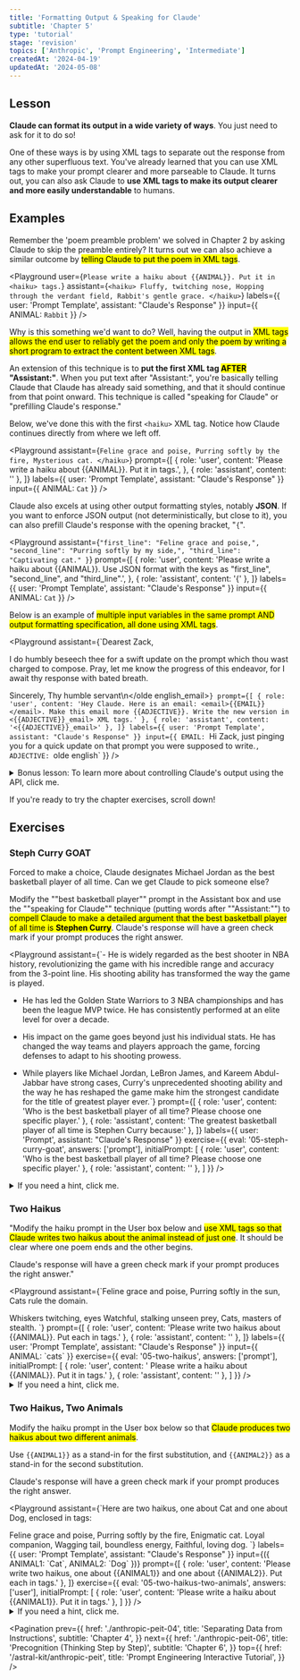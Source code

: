 ```yaml
---
title: 'Formatting Output & Speaking for Claude'
subtitle: 'Chapter 5'
type: 'tutorial'
stage: 'revision'
topics: ['Anthropic', 'Prompt Engineering', 'Intermediate']
createdAt: '2024-04-19'
updatedAt: '2024-05-08'
---
```


## Lesson

**Claude can format its output in a wide variety of ways**. You just need to ask for it to do so!

One of these ways is by using XML tags to separate out the response from any other superfluous text. You've already learned that you can use XML tags to make your prompt clearer and more parseable to Claude. It turns out, you can also ask Claude to **use XML tags to make its output clearer and more easily understandable** to humans.

## Examples

Remember the 'poem preamble problem' we solved in Chapter 2 by asking Claude to skip the preamble entirely? It turns out we can also achieve a similar outcome by <Mark>telling Claude to put the poem in XML tags</Mark>.

<Playground
  user={`Please write a haiku about {{ANIMAL}}. Put it in <haiku> tags.`}
  assistant={`<haiku>
Fluffy, twitching nose,
Hopping through the verdant field,
Rabbit's gentle grace.
</haiku>`}
  labels={{ user: 'Prompt Template', assistant: "Claude's Response" }}
  input={{ ANIMAL: `Rabbit` }}
/>

Why is this something we'd want to do? Well, having the output in <Mark>XML tags allows the end user to reliably get the poem and only the poem by writing a short program to extract the content between XML tags</Mark>.

An extension of this technique is to **put the first XML tag <Mark>AFTER</Mark> "Assistant:"**. When you put text after "Assistant:", you're basically telling Claude that Claude has already said something, and that it should continue from that point onward. This technique is called "speaking for Claude" or "prefilling Claude's response."

Below, we've done this with the first `<haiku>` XML tag. Notice how Claude continues directly from where we left off.

<Playground
  assistant={`Feline grace and poise,
Purring softly by the fire,
Mysterious cat.
</haiku>`}
  prompt={[
    {
      role: 'user',
      content: 'Please write a haiku about {{ANIMAL}}. Put it in <haiku> tags.',
    },
    { role: 'assistant', content: '<haiku>' },
  ]}
  labels={{ user: 'Prompt Template', assistant: "Claude's Response" }}
  input={{ ANIMAL: `Cat` }}
/>

Claude also excels at using other output formatting styles, notably **JSON**. If you want to enforce JSON output (not deterministically, but close to it), you can also prefill Claude's response with the opening bracket, "`{`".

<Playground
  assistant={`"first_line": "Feline grace and poise,",
  "second_line": "Purring softly by my side,",
  "third_line": "Captivating cat."
}`}
  prompt={[
    {
      role: 'user',
      content:
        'Please write a haiku about {{ANIMAL}}. Use JSON format with the keys as "first_line", "second_line", and "third_line".',
    },
    { role: 'assistant', content: '{' },
  ]}
  labels={{ user: 'Prompt Template', assistant: "Claude's Response" }}
  input={{ ANIMAL: `Cat` }}
/>

Below is an example of <Mark>multiple input variables in the same prompt AND output formatting specification, all done using XML tags</Mark>.

<Playground
  assistant={`Dearest Zack,

I do humbly beseech thee for a swift update on the prompt which thou wast charged to compose. Pray, let me know the progress of this endeavor, for I await thy response with bated breath.

Sincerely,
Thy humble servant\n</olde english_email>`}
  prompt={[
    { role: 'user', content: 'Hey Claude. Here is an email: <email>{{EMAIL}}</email>. Make this email more {{ADJECTIVE}}. Write the new version in <{{ADJECTIVE}}_email> XML tags.' },
    { role: 'assistant', content: '<{{ADJECTIVE}}_email>' },
  ]}
  labels={{ user: 'Prompt Template', assistant: "Claude's Response" }}
  input={{ EMAIL: `Hi Zack, just pinging you for a quick update on that prompt you were supposed to write.`, ADJECTIVE: `olde english` }}
/>

<Details>
  <summary>Bonus lesson: To learn more about controlling Claude's output using the API, click me.</summary>

If you are calling Claude through the API, you can pass the closing XML tag to the "stop_sequences" parameter to get Claude to stop sampling once it emits your desired tag. This can save money and time-to-last-token by eliminating Claude's concluding remarks after it's already given you the answer you care about.

</Details>

If you're ready to try the chapter exercises, scroll down!

## Exercises

### Steph Curry GOAT

Forced to make a choice, Claude designates Michael Jordan as the best basketball player of all time. Can we get Claude to pick someone else?

Modify the ""best basketball player"" prompt in the Assistant box and use the ""speaking for Claude"" technique (putting words after ""Assistant:"") to <Mark>compell Claude to make a detailed argument that the best basketball player of all time is **Stephen Curry**</Mark>. Claude's response will have a green check mark if your prompt produces the right answer.

<Playground
  assistant={`- He is widely regarded as the best shooter in NBA history, revolutionizing the game with his incredible range and accuracy from the 3-point line. His shooting ability has transformed the way the game is played.

- He has led the Golden State Warriors to 3 NBA championships and has been the league MVP twice. He has consistently performed at an elite level for over a decade.

- His impact on the game goes beyond just his individual stats. He has changed the way teams and players approach the game, forcing defenses to adapt to his shooting prowess.

- While players like Michael Jordan, LeBron James, and Kareem Abdul-Jabbar have strong cases, Curry's unprecedented shooting ability and the way he has reshaped the game make him the strongest candidate for the title of greatest player ever.`}
  prompt={[
  { role: 'user', content: 'Who is the best basketball player of all time? Please choose one specific player.' },
  { role: 'assistant', content: 'The greatest basketball player of all time is Stephen Curry because:' },
  ]}
  labels={{ user: 'Prompt', assistant: "Claude's Response" }}
  exercise={{
    eval: '05-steph-curry-goat',
    answers: ['prompt'],
    initialPrompt: [
      { role: 'user', content: 'Who is the best basketball player of all time? Please choose one specific player.' },
      { role: 'assistant', content: '' },
    ]
  }}
  />

<Details>
  <summary>If you need a hint, click me.</summary>

<Mark>Write more words</Mark> in Claude's voice to steer Claude to act the way you
want it to. For instance, instead of "Stephen Curry is the best because," you could
write "Stephen Curry is the best and here are three reasons why. 1:"

This exercise is looking for a response that includes any reason why Stephen Curry is GOAT.

</Details>

### Two Haikus

"Modify the haiku prompt in the User box below and <Mark>use XML tags so that Claude writes two haikus about the animal instead of just one</Mark>. It should be clear where one poem ends and the other begins.

Claude's response will have a green check mark if your prompt produces the right answer."

<Playground
  assistant={`Feline grace and poise,
Purring softly in the sun,
Cats rule the domain.
</haiku>

<haiku>
Whiskers twitching, eyes
Watchful, stalking unseen prey,
Cats, masters of stealth.
</haiku>`}
  prompt={[
    { role: 'user', content: 'Please write two haikus about {{ANIMAL}}. Put each in <haiku> tags.' },
    { role: 'assistant', content: '<haiku>' },
  ]}
  labels={{ user: 'Prompt Template', assistant: "Claude's Response" }}
  input={{ ANIMAL: `cats` }}
  exercise={{
    eval: '05-two-haikus',
    answers: ['prompt'],
    initialPrompt: [
      { role: 'user', content: ' Please write a haiku about {{ANIMAL}}. Put it in <haiku> tags.' },
      { role: 'assistant', content: '<haiku>' },
    ]
  }}
/>

<Details>
  <summary>If you need a hint, click me.</summary>

Start simple. Currently, the prompt asks Claude for one haiku. You can change that and ask for two (or even more). Then if you run into formatting issues, change your prompt to fix that after you've already gotten Claude to write more than one haiku.

This exercise is looking for a response that contains exactly two haikus.

</Details>

### Two Haikus, Two Animals

Modify the haiku prompt in the User box below so that <Mark>Claude produces two haikus about two different animals</Mark>.

Use `{{ANIMAL1}}` as a stand-in for the first substitution, and `{{ANIMAL2}}` as a stand-in for the second substitution.

Claude's response will have a green check mark if your prompt produces the right answer.

<Playground
  assistant={`Here are two haikus, one about Cat and one about Dog, enclosed in <haiku> tags:

<haiku>
  Feline grace and poise, Purring softly by the fire, Enigmatic cat.
</haiku>

<haiku>
Loyal companion,
Wagging tail, boundless energy,
Faithful, loving dog.
</haiku>`}
  labels={{ user: 'Prompt Template', assistant: "Claude's Response" }}
  input={({ ANIMAL1: `Cat`, ANIMAL2: `Dog` })}
  prompt={[
    { role: 'user', content: 'Please write two haikus, one about {{ANIMAL1}} and one about {{ANIMAL2}}. Put each in <haiku> tags.' },
  ]}
  exercise={{
    eval: '05-two-haikus-two-animals',
    answers: ['user'],
    initialPrompt: [
      { role: 'user', content: 'Please write a haiku about {{ANIMAL1}}. Put it in <haiku> tags.' },
    ]
  }}
/>

<Details>
  <summary>If you need a hint, click me.</summary>

It's helpful to break this exercise down to several steps.

1. Modify the initial prompt template so that <Mark>Claude writes two poems</Mark>.
2. Give Claude indicators as to what the poems will be about, but instead of writing in the subjects directly (e.g., dog, cat, etc.), <Mark>replace those subjects with the keywords "`{{ANIMAL1}}`" and "`{{ANIMAL2}}`"</Mark>.
3. Check to make sure your `{{bracket}}` tags are spelled correctly with the exact formatting given.

This exercise is looking for a response that contains a haiku about cats and dogs.

</Details>

<Pagination
  prev={{
    href: './anthropic-peit-04',
    title: 'Separating Data from Instructions',
    subtitle: 'Chapter 4',
  }}
  next={{
    href: './anthropic-peit-06',
    title: 'Precognition (Thinking Step by Step)',
    subtitle: 'Chapter 6',
  }}
  top={{
    href: '/astral-kit/anthropic-peit',
    title: 'Prompt Engineering Interactive Tutorial',
  }}
/>
